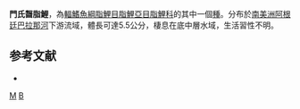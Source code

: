 {{Speciesbox 
| taxon = Bryconamericus mennii
| status = NE
| status_system = IUCN3.1
| authority = [[Miquelarena|Miquelarena]], [[Protogino|Protogino]], [[Filiberto|Filiberto]] & [[López|López]], 2002
| synonyms = 
}}
'''門氏齧脂鯉'''，為[[輻鰭魚綱|輻鰭魚綱]][[脂鯉目|脂鯉目]][[脂鯉亞目|脂鯉亞目]][[脂鯉科|脂鯉科]]的其中一個[[種|種]]。分布於[[南美洲|南美洲]][[阿根廷|阿根廷]][[巴拉那河|巴拉那河]]下游流域，體長可達5.5公分，棲息在底中層水域，生活習性不明。

==参考文献==
{{refbegin}}
*{{FishBase_species|genus=Bryconamericus|species=mennii|year=2014|month=1}}
{{refend}}

{{Taxonbar|from=Q6417759}}

[[Category:齧脂鯉屬|M]]
[[Category:2002年描述的鱼类|B]]

{{魚類小作品}}